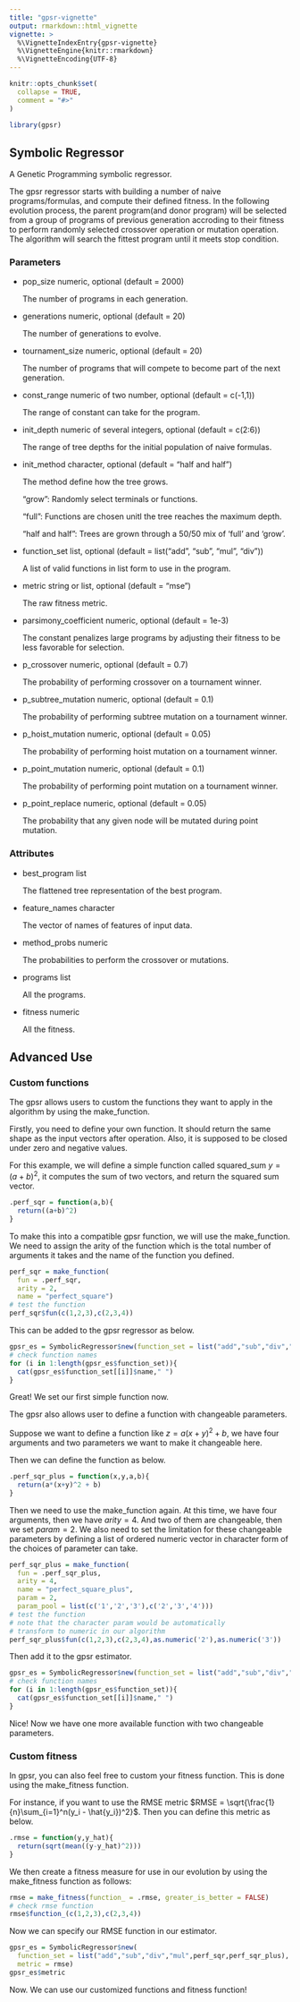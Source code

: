 ```yaml
---
title: "gpsr-vignette"
output: rmarkdown::html_vignette
vignette: >
  %\VignetteIndexEntry{gpsr-vignette}
  %\VignetteEngine{knitr::rmarkdown}
  %\VignetteEncoding{UTF-8}
---
```


```r
knitr::opts_chunk$set(
  collapse = TRUE,
  comment = "#>"
)
```

```r
library(gpsr)
```

## Symbolic Regressor

A Genetic Programming symbolic regressor.

The gpsr regressor starts with building a number of naive programs/formulas, and compute their defined fitness. In the following evolution process, the parent program(and donor program) will be selected from a group of programs of previous generation accroding to their fitness to perform randomly selected crossover operation or mutation operation. The algorithm will search the fittest program until it meets stop condition.

### Parameters 

* pop_size numeric, optional (default = 2000)

  The number of programs in each generation.
  
* generations numeric, optional (default = 20)

  The number of generations to evolve.
  
* tournament_size numeric, optional (default = 20)

  The number of programs that will compete to become part of the next generation.
  
* const_range numeric of two number, optional (default = c(-1,1))

  The range of constant can take for the program.
  
* init_depth numeric of several integers, optional (default = c(2:6))

  The range of tree depths for the initial population of naive formulas.
  
* init_method character, optional (default = "half and half")

  The method define how the tree grows.
  
  "grow": Randomly select terminals or functions.
  
  "full": Functions are chosen unitl the tree reaches the maximum depth.
  
  "half and half": Trees are grown through a 50/50 mix of 'full' and 'grow'.
  
* function_set list, optional (default = list("add", "sub", "mul", "div"))

  A list of valid functions in list form to use in the program.
  
* metric string or list, optional (default = "mse")

  The raw fitness metric.
  
* parsimony_coefficient numeric, optional (default = 1e-3)

  The constant penalizes large programs by adjusting their fitness to be less favorable for selection.
  
* p_crossover numeric, optional (default = 0.7)

  The probability of performing crossover on a tournament winner.
  
* p_subtree_mutation numeric, optional (default = 0.1)

  The probability of performing subtree mutation on a tournament winner.
  
* p_hoist_mutation numeric, optional (default = 0.05)

  The probability of performing hoist mutation on a tournament winner.
  
* p_point_mutation numeric, optional (default = 0.1)

  The probability of performing point mutation on a tournament winner.
  
* p_point_replace numeric, optional (default = 0.05)

  The probability that any given node will be mutated during point mutation.
  
### Attributes

* best_program list 

  The flattened tree representation of the best program.

* feature_names character 

  The vector of names of features of input data.
  
* method_probs numeric 

  The probabilities to perform the crossover or mutations. 

* programs list

  All the programs.
  
* fitness numeric

  All the fitness.
  
## Advanced Use

### Custom functions

The gpsr allows users to custom the functions they want to apply in the algorithm by using the make_function.

Firstly, you need to define your own function. It should return the same shape as the input vectors after operation. Also, it is supposed to be closed under zero and negative values.

For this example, we will define a simple function called squared_sum $y = (a+b)^2$, it computes the sum of two vectors, and return the squared sum vector.

```r
.perf_sqr = function(a,b){
  return((a+b)^2)
}
```

To make this into a compatible gpsr function, we will use the make_function. We need to assign the arity of the function which is the total number of arguments it takes and the name of the function you defined.

```r
perf_sqr = make_function(
  fun = .perf_sqr, 
  arity = 2, 
  name = "perfect_square")
# test the function
perf_sqr$fun(c(1,2,3),c(2,3,4))
```

This can be added to the gpsr regressor as below.

```r
gpsr_es = SymbolicRegressor$new(function_set = list("add","sub","div","mul",perf_sqr))
# check function names
for (i in 1:length(gpsr_es$function_set)){
  cat(gpsr_es$function_set[[i]]$name," ")
}
```

Great! We set our first simple function now.

The gpsr also allows user to define a function with changeable parameters.

Suppose we want to define a function like $z = a(x+y)^2 + b$, we have four arguments and two parameters we want to make it changeable here.

Then we can define the function as below.

```r
.perf_sqr_plus = function(x,y,a,b){
  return(a*(x+y)^2 + b)
}
```

Then we need to use the make_function again. At this time, we have four arguments, then we have $arity = 4$. And two of them are changeable, then we set $param = 2$. We also need to set the limitation for these changeable parameters by defining a list of ordered numeric vector in character form of the choices of parameter can take.  

```r
perf_sqr_plus = make_function(
  fun = .perf_sqr_plus, 
  arity = 4, 
  name = "perfect_square_plus",
  param = 2,
  param_pool = list(c('1','2','3'),c('2','3','4')))
# test the function
# note that the character param would be automatically 
# transform to numeric in our algorithm
perf_sqr_plus$fun(c(1,2,3),c(2,3,4),as.numeric('2'),as.numeric('3'))
```

Then add it to the gpsr estimator.

```r
gpsr_es = SymbolicRegressor$new(function_set = list("add","sub","div","mul",perf_sqr,perf_sqr_plus))
# check function names
for (i in 1:length(gpsr_es$function_set)){
  cat(gpsr_es$function_set[[i]]$name," ")
}
```

Nice! Now we have one more available function with two changeable parameters.

### Custom fitness

In gpsr, you can also feel free to custom your fitness function. This is done using the make_fitness function.  

For instance, if you want to use the RMSE metric $RMSE = \sqrt{\frac{1}{n}\sum_{i=1}^n(y_i - \hat{y_i})^2}$. Then you can define this metric as below.

```r
.rmse = function(y,y_hat){
  return(sqrt(mean((y-y_hat)^2)))
}
```

We then create a fitness measure for use in our evolution by using the make_fitness function as follows:

```r
rmse = make_fitness(function_ = .rmse, greater_is_better = FALSE)
# check rmse function
rmse$function_(c(1,2,3),c(2,3,4))
```

Now we can specify our RMSE function in our estimator.

```r
gpsr_es = SymbolicRegressor$new(
  function_set = list("add","sub","div","mul",perf_sqr,perf_sqr_plus),
  metric = rmse)
gpsr_es$metric
```

Now. We can use our customized functions and fitness function!
